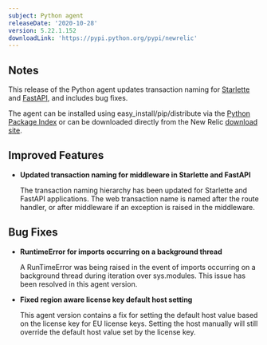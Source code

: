 ```yaml
---
subject: Python agent
releaseDate: '2020-10-28'
version: 5.22.1.152
downloadLink: 'https://pypi.python.org/pypi/newrelic'
---
```


## Notes

This release of the Python agent updates transaction naming for [Starlette](https://www.starlette.io/) and [FastAPI](https://fastapi.tiangolo.com/), and includes bug fixes.

The agent can be installed using easy_install/pip/distribute via the [Python Package Index](https://pypi.python.org/pypi/newrelic) or can be downloaded directly from the New Relic [download site](http://download.newrelic.com/python_agent/release).

## Improved Features

* **Updated transaction naming for middleware in Starlette and FastAPI**

  The transaction naming hierarchy has been updated for Starlette and FastAPI applications. The web transaction name is named after the route handler, or after middleware if an exception is raised in the middleware.

## Bug Fixes

* **RuntimeError for imports occurring on a background thread**

  A RunTimeError was being raised in the event of imports occurring on a background thread during iteration over sys.modules. This issue has been resolved in this agent version.
* **Fixed region aware license key default host setting**

  This agent version contains a fix for setting the default host value based on the license key for EU license keys. Setting the host manually will still override the default host value set by the license key.
